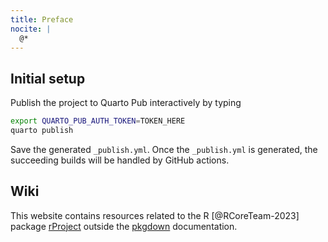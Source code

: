 ```yaml
---
title: Preface
nocite: |
  @*
---
```


<!-- This will become index.html in the quarto website. -->

## Initial setup

Publish the project to Quarto Pub interactively by typing

```sh
export QUARTO_PUB_AUTH_TOKEN=TOKEN_HERE
quarto publish
```

Save the generated `_publish.yml`. Once the `_publish.yml` is generated, the succeeding builds will be handled by GitHub actions.

## Wiki

This website contains resources related to the R [@RCoreTeam-2023] package [rProject](https://github.com/ijapesigan/rProject) outside the [pkgdown](https://ijapesigan.github.io/rProject) documentation.
